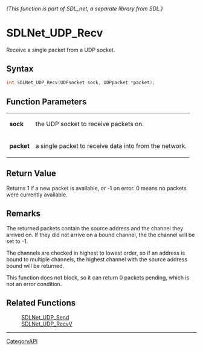 ====== (This function is part of SDL_net, a separate library from SDL.) ======
= SDLNet_UDP_Recv =

Receive a single packet from a UDP socket.

== Syntax ==

<syntaxhighlight lang='c'>
int SDLNet_UDP_Recv(UDPsocket sock, UDPpacket *packet);
</syntaxhighlight>

== Function Parameters ==

{|
|'''sock'''
|the UDP socket to receive packets on.
|-
|'''packet'''
|a single packet to receive data into from the network.
|}

== Return Value ==

Returns 1 if a new packet is available, or -1 on error. 0 means no packets
were currently available.

== Remarks ==

The returned packets contain the source address and the channel they
arrived on. If they did not arrive on a bound channel, the the channel will
be set to -1.

The channels are checked in highest to lowest order, so if an address is
bound to multiple channels, the highest channel with the source address
bound will be returned.

This function does not block, so it can return 0 packets pending, which is
not an error condition.

== Related Functions ==

:[[SDLNet_UDP_Send]]
:[[SDLNet_UDP_RecvV]]

----
[[CategoryAPI]]


